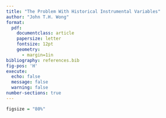 ```yaml
---
title: "The Problem With Historical Instrumental Variables"
author: "John T.H. Wong"
format: 
  pdf:
    documentclass: article
    papersize: letter
    fontsize: 12pt
    geometry:
      - margin=1in
bibliography: references.bib
fig-pos: 'H'
execute:
  echo: false
  message: false
  warning: false
number-sections: true
---
```


```r
figsize = "80%"
```



